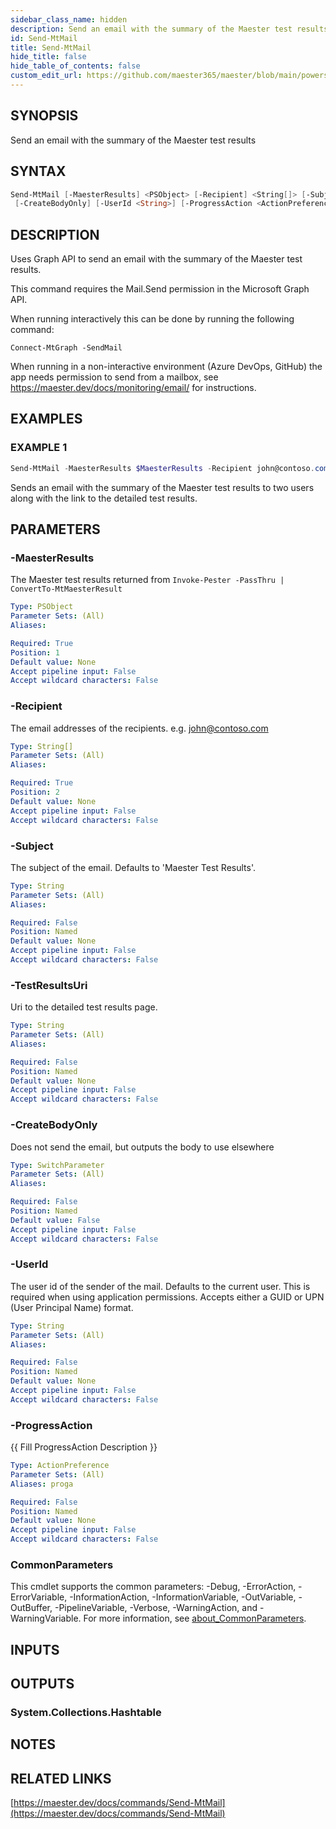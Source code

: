 ```yaml
---
sidebar_class_name: hidden
description: Send an email with the summary of the Maester test results
id: Send-MtMail
title: Send-MtMail
hide_title: false
hide_table_of_contents: false
custom_edit_url: https://github.com/maester365/maester/blob/main/powershell/public/Send-MtMail.ps1
---
```


## SYNOPSIS

Send an email with the summary of the Maester test results

## SYNTAX

```powershell
Send-MtMail [-MaesterResults] <PSObject> [-Recipient] <String[]> [-Subject <String>] [-TestResultsUri <String>]
 [-CreateBodyOnly] [-UserId <String>] [-ProgressAction <ActionPreference>] [<CommonParameters>]
```

## DESCRIPTION

Uses Graph API to send an email with the summary of the Maester test results.

This command requires the Mail.Send permission in the Microsoft Graph API.

When running interactively this can be done by running the following command:

```
Connect-MtGraph -SendMail
```

When running in a non-interactive environment (Azure DevOps, GitHub) the app needs permission to send from a mailbox,
see https://maester.dev/docs/monitoring/email/ for instructions.

## EXAMPLES

### EXAMPLE 1

```powershell
Send-MtMail -MaesterResults $MaesterResults -Recipient john@contoso.com, sam@contoso.com -Subject 'Maester Results' -TestResultsUri "https://github.com/contoso/maester/runs/123456789"
```

Sends an email with the summary of the Maester test results to two users along with the link to the detailed test results.

## PARAMETERS

### -MaesterResults

The Maester test results returned from `Invoke-Pester -PassThru | ConvertTo-MtMaesterResult`

```yaml
Type: PSObject
Parameter Sets: (All)
Aliases:

Required: True
Position: 1
Default value: None
Accept pipeline input: False
Accept wildcard characters: False
```

### -Recipient

The email addresses of the recipients.
e.g.
john@contoso.com

```yaml
Type: String[]
Parameter Sets: (All)
Aliases:

Required: True
Position: 2
Default value: None
Accept pipeline input: False
Accept wildcard characters: False
```

### -Subject

The subject of the email.
Defaults to 'Maester Test Results'.

```yaml
Type: String
Parameter Sets: (All)
Aliases:

Required: False
Position: Named
Default value: None
Accept pipeline input: False
Accept wildcard characters: False
```

### -TestResultsUri

Uri to the detailed test results page.

```yaml
Type: String
Parameter Sets: (All)
Aliases:

Required: False
Position: Named
Default value: None
Accept pipeline input: False
Accept wildcard characters: False
```

### -CreateBodyOnly

Does not send the email, but outputs the body to use elsewhere

```yaml
Type: SwitchParameter
Parameter Sets: (All)
Aliases:

Required: False
Position: Named
Default value: False
Accept pipeline input: False
Accept wildcard characters: False
```

### -UserId

The user id of the sender of the mail.
Defaults to the current user.
This is required when using application permissions.
Accepts either a GUID or UPN (User Principal Name) format.

```yaml
Type: String
Parameter Sets: (All)
Aliases:

Required: False
Position: Named
Default value: None
Accept pipeline input: False
Accept wildcard characters: False
```

### -ProgressAction

\{\{ Fill ProgressAction Description \}\}

```yaml
Type: ActionPreference
Parameter Sets: (All)
Aliases: proga

Required: False
Position: Named
Default value: None
Accept pipeline input: False
Accept wildcard characters: False
```

### CommonParameters

This cmdlet supports the common parameters: -Debug, -ErrorAction, -ErrorVariable, -InformationAction, -InformationVariable, -OutVariable, -OutBuffer, -PipelineVariable, -Verbose, -WarningAction, and -WarningVariable. For more information, see [about_CommonParameters](http://go.microsoft.com/fwlink/?LinkID=113216).

## INPUTS

## OUTPUTS

### System.Collections.Hashtable

## NOTES

## RELATED LINKS

[https://maester.dev/docs/commands/Send-MtMail](https://maester.dev/docs/commands/Send-MtMail)
